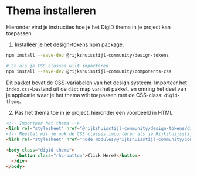 
<Meta title="Design Tokens/DigiD Thema" />

# Thema installeren

Hieronder vind je instructies hoe je het DigiD thema in je project kan toepassen.

1. Installeer je het [design-tokens npm package](https://www.npmjs.com/package/@rijkshuisstijl-community/design-tokens).

```bash
npm install --save-dev @rijkshuisstijl-community/design-tokens

# En als je CSS classes wilt importeren
npm install --save-dev @rijkshuisstijl-community/components-css
```

Dit pakket bevat de CSS-variabelen van het design systeem. Importeer het `index.css`-bestand uit de `dist` map van het pakket, en omring het deel van je applicatie waar je het thema wilt toepassen met de CSS-class: `digid-theme`.

2. Pas het thema toe in je project, hieronder een voorbeeld in HTML

```html
<!-- Importeer het thema -->
<link rel="stylesheet" href="@rijkshuisstijl-community/design-tokens/dist/digid-theme/index.css" />
<!-- Meestal wil je ook de CSS classes importeren als je Rijkshuijsstijl-community componenten gebruikt -->
<link rel="stylesheet" href="node_modules/@rijkshuisstijl-community/components-css/dist/index.css" />

<body class="digid-theme">
    <button class="rhc-button">Click Here!</button>
  </div>
</body>
```
